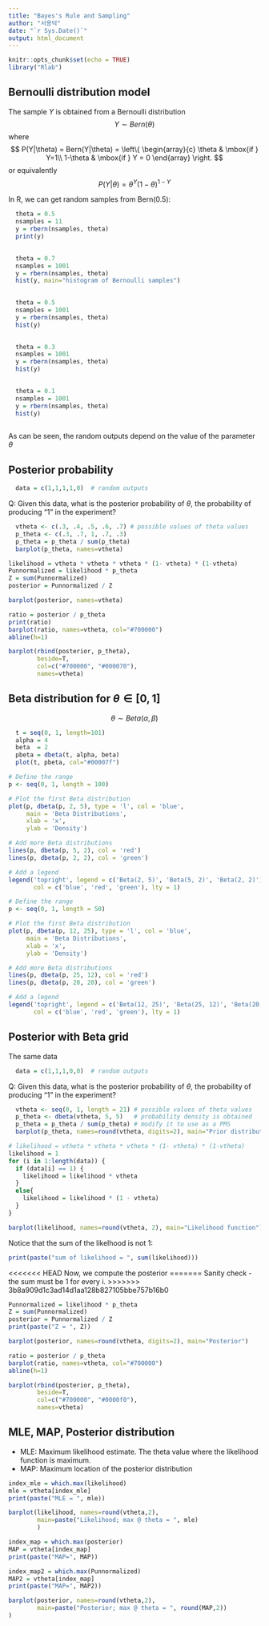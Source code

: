 ```yaml
---
title: "Bayes's Rule and Sampling"
author: "서용덕"
date: "`r Sys.Date()`"
output: html_document
---
```


```r
knitr::opts_chunk$set(echo = TRUE)
library("Rlab")
```

## Bernoulli distribution model

The sample $Y$ is obtained from a Bernoulli distribution
$$
Y \sim Bern(\theta)
$$
where
$$
  P(Y|\theta) = Bern(Y|\theta) = \left\{ 
    \begin{array}{c}
      \theta & \mbox{if }  Y=1\\
      1-\theta & \mbox{if } Y = 0
    \end{array}
  \right.
$$
or equivalently
$$
  P(Y|\theta) = \theta^Y (1-\theta)^{1-Y}
$$


In R, we can get random samples from Bern(0.5):
```r
  theta = 0.5
  nsamples = 11
  y = rbern(nsamples, theta)
  print(y)
  
```
```r
  theta = 0.7
  nsamples = 1001
  y = rbern(nsamples, theta)
  hist(y, main="histogram of Bernoulli samples")
  
```

```r
  theta = 0.5
  nsamples = 1001
  y = rbern(nsamples, theta)
  hist(y)
  
```

```r
  theta = 0.3
  nsamples = 1001
  y = rbern(nsamples, theta)
  hist(y)
  
```

```r
  theta = 0.1
  nsamples = 1001
  y = rbern(nsamples, theta)
  hist(y)
  
```

As can be seen, the random outputs depend on the value of the parameter $\theta$


## Posterior probability
```r
  data = c(1,1,1,1,0)  # random outputs
```

Q: Given this data, what is the posterior probability of $\theta$, the probability of producing "1" in the experiment?

```r
  vtheta <- c(.3, .4, .5, .6, .7) # possible values of theta values
  p_theta <- c(.3, .7, 1, .7, .3)
  p_theta = p_theta / sum(p_theta)
  barplot(p_theta, names=vtheta)
```

```r
likelihood = vtheta * vtheta * vtheta * (1- vtheta) * (1-vtheta)
Punnormalized = likelihood * p_theta
Z = sum(Punnormalized)
posterior = Punnormalized / Z

barplot(posterior, names=vtheta)
```

```r
ratio = posterior / p_theta
print(ratio)
barplot(ratio, names=vtheta, col="#700000")
abline(h=1)
```
```r
barplot(rbind(posterior, p_theta),
        beside=T,
        col=c("#700000", "#000070"),
        names=vtheta)
```



## Beta distribution for $\theta \in [0, 1]$

$$
  \theta \sim Beta(\alpha, \beta)
$$
```r
  t = seq(0, 1, length=101)
  alpha = 4
  beta  = 2
  pbeta = dbeta(t, alpha, beta)
  plot(t, pbeta, col="#00007f")
```


```r
# Define the range
p <- seq(0, 1, length = 100)

# Plot the first Beta distribution
plot(p, dbeta(p, 2, 5), type = 'l', col = 'blue', 
     main = 'Beta Distributions', 
     xlab = 'x', 
     ylab = 'Density')

# Add more Beta distributions
lines(p, dbeta(p, 5, 2), col = 'red')
lines(p, dbeta(p, 2, 2), col = 'green')

# Add a legend
legend('topright', legend = c('Beta(2, 5)', 'Beta(5, 2)', 'Beta(2, 2)'), 
       col = c('blue', 'red', 'green'), lty = 1)
```

```r
# Define the range
p <- seq(0, 1, length = 50)

# Plot the first Beta distribution
plot(p, dbeta(p, 12, 25), type = 'l', col = 'blue', 
     main = 'Beta Distributions', 
     xlab = 'x', 
     ylab = 'Density')

# Add more Beta distributions
lines(p, dbeta(p, 25, 12), col = 'red')
lines(p, dbeta(p, 20, 20), col = 'green')

# Add a legend
legend('topright', legend = c('Beta(12, 25)', 'Beta(25, 12)', 'Beta(20,20)'), 
       col = c('blue', 'red', 'green'), lty = 1)
```



## Posterior with Beta grid
The same data
```r
  data = c(1,1,1,0,0)  # random outputs
```

Q: Given this data, what is the posterior probability of $\theta$, the probability of producing "1" in the experiment?

```r
  vtheta <- seq(0, 1, length = 21) # possible values of theta values
  p_theta <- dbeta(vtheta, 5, 5)   # probability density is obtained
  p_theta = p_theta / sum(p_theta) # modify it to use as a PMS
  barplot(p_theta, names=round(vtheta, digits=2), main="Prior distribution of theta")
```

```r
# likelihood = vtheta * vtheta * vtheta * (1- vtheta) * (1-vtheta)
likelihood = 1
for (i in 1:length(data)) {
  if (data[i] == 1) {
    likelihood = likelihood * vtheta
  }
  else{ 
    likelihood = likelihood * (1 - vtheta)
  }
}

barplot(likelihood, names=round(vtheta, 2), main="Likelihood function")
```

Notice that the sum of the likelhood is not 1:
```r
print(paste("sum of likelihood = ", sum(likelihood)))
```

<<<<<<< HEAD
Now, we compute the posterior
=======
Sanity check - the sum must be 1 for every i.
>>>>>>> 3b8a909d1c3ad14d1aa128b827105bbe757b16b0
```r
Punnormalized = likelihood * p_theta
Z = sum(Punnormalized)
posterior = Punnormalized / Z
print(paste("Z = ", Z))
```
```r
barplot(posterior, names=round(vtheta, digits=2), main="Posterior")
```

```r
ratio = posterior / p_theta
barplot(ratio, names=vtheta, col="#700000")
abline(h=1)
```
```r
barplot(rbind(posterior, p_theta),
        beside=T,
        col=c("#700000", "#0000f0"),
        names=vtheta)
```
## MLE, MAP, Posterior distribution

* MLE: Maximum likelihood estimate. The theta value where the likelihood function is maximum.
* MAP: Maximum location of the posterior distribution

```r
index_mle = which.max(likelihood)
mle = vtheta[index_mle]
print(paste("MLE = ", mle))
```

```r
barplot(likelihood, names=round(vtheta,2),
        main=paste("Likelihood; max @ theta = ", mle)
        )
```
```r
index_map = which.max(posterior)
MAP = vtheta[index_map]
print(paste("MAP=", MAP))

index_map2 = which.max(Punnormalized)
MAP2 = vtheta[index_map]
print(paste("MAP=", MAP2))
```


```r
barplot(posterior, names=round(vtheta,2),
        main=paste("Posterior; max @ theta = ", round(MAP,2))
)
```
